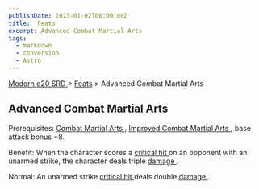 ```yaml
---
publishDate: 2023-01-02T00:00:00Z
title:  Feats
excerpt: Advanced Combat Martial Arts
tags:
  - markdown
  - conversion
  - Astro
---
```


[ Modern d20 SRD ](/#modernD20) > [ Feats](modern-d20-srd-feats-index) > Advanced Combat Martial Arts

##  Advanced Combat Martial Arts

Prerequisites: [ Combat Martial Arts ](modern-d20-srd-feats-combat-martial-arts) , [ Improved Combat Martial Arts ](modern-d20-srd-feats-improved-combat-martial-arts) , base attack bonus +8.

Benefit: When the character scores a [ critical hit ](modern-d20-srd-combat-critical-hits) on an opponent with an unarmed strike, the character deals
triple [ damage ](modern-d20-srd-combat-damage) .

Normal: An unarmed strike [ critical hit ](modern-d20-srd-combat-critical-hits) deals double [ damage ](modern-d20-srd-combat-damage) .

